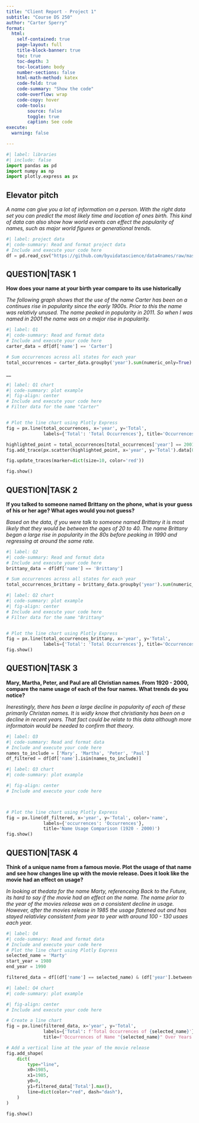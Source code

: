 ```yaml
---
title: "Client Report - Project 1"
subtitle: "Course DS 250"
author: "Carter Sperry"
format:
  html:
    self-contained: true
    page-layout: full
    title-block-banner: true
    toc: true
    toc-depth: 3
    toc-location: body
    number-sections: false
    html-math-method: katex
    code-fold: true
    code-summary: "Show the code"
    code-overflow: wrap
    code-copy: hover
    code-tools:
        source: false
        toggle: true
        caption: See code
execute: 
  warning: false

---
```


```python
#| label: libraries
#| include: false
import pandas as pd
import numpy as np
import plotly.express as px
```


## Elevator pitch

_A name can give you a lot of information on a person. With the right data set you can predict the most likely time and location of ones birth. This kind of data can also show how world events can effect the popularity of names, such as major world figures or generational trends._

```python
#| label: project data
#| code-summary: Read and format project data
# Include and execute your code here
df = pd.read_csv("https://github.com/byuidatascience/data4names/raw/master/data-raw/names_year/names_year.csv")
```


## QUESTION|TASK 1

__How does your name at your birth year compare to its use historically__

_The following graph shows that the use of the name Carter has been on a continues rise in popularity since the early 1900s. Prior to this the name was relativly unused. The name peaked in popularity in 2011. So when I was named in 2001 the name was on a major rise in popularity._

```python
#| label: Q1
#| code-summary: Read and format data
# Include and execute your code here
carter_data = df[df['name'] == 'Carter']

# Sum occurrences across all states for each year
total_occurrences = carter_data.groupby('year').sum(numeric_only=True).reset_index()
```

__

```python
#| label: Q1 chart
#| code-summary: plot example
#| fig-align: center
# Include and execute your code here
# Filter data for the name "Carter"


# Plot the line chart using Plotly Express
fig = px.line(total_occurrences, x='year', y='Total',
              labels={'Total': 'Total Occurrences'}, title='Occurrences of Name "Carter" Over Years')

highlighted_point = total_occurrences[total_occurrences['year'] == 2001]
fig.add_trace(px.scatter(highlighted_point, x='year', y='Total').data[0])

fig.update_traces(marker=dict(size=10, color='red'))

fig.show()
```



## QUESTION|TASK 2

__If you talked to someone named Brittany on the phone, what is your guess of his or her age? What ages would you not guess?__

_Based on the data, if you were talk to someone named Brittany it is most likely that they would be between the ages of 20 to 40. The name Brittany began a large rise in popularity in the 80s before peaking in 1990 and regressing at around the same rate. _

```python
#| label: Q2
#| code-summary: Read and format data
# Include and execute your code here
brittany_data = df[df['name'] == 'Brittany']

# Sum occurrences across all states for each year
total_occurrences_brittany = brittany_data.groupby('year').sum(numeric_only=True).reset_index()

```

```python
#| label: Q2 chart
#| code-summary: plot example
#| fig-align: center
# Include and execute your code here
# Filter data for the name "Brittany"


# Plot the line chart using Plotly Express
fig = px.line(total_occurrences_brittany, x='year', y='Total',
              labels={'Total': 'Total Occurrences'}, title='Occurrences of Name "Brittany" Over Years')
fig.show()
```



## QUESTION|TASK 3

__Mary, Martha, Peter, and Paul are all Christian names. From 1920 - 2000, compare the name usage of each of the four names. What trends do you notice?__

_Inerestingly, there has been a large decline in popularity of each of these primarily Christan names. It is widly know that christianity has been on a decline in recent years. That fact could be relate to this data although more informatoin would be needed to confirm that theory._

```python
#| label: Q3
#| code-summary: Read and format data
# Include and execute your code here
names_to_include = ['Mary', 'Martha', 'Peter', 'Paul']
df_filtered = df[df['name'].isin(names_to_include)]

```



```python
#| label: Q3 chart
#| code-summary: plot example

#| fig-align: center
# Include and execute your code here



# Plot the line chart using Plotly Express
fig = px.line(df_filtered, x='year', y='Total', color='name',
              labels={'occurrences': 'Occurrences'},
              title='Name Usage Comparison (1920 - 2000)')
fig.show()
```

## QUESTION|TASK 4

__Think of a unique name from a famous movie. Plot the usage of that name and see how changes line up with the movie release. Does it look like the movie had an effect on usage?__

_In looking at thedata for the name Marty, referenceing Back to the Future, its hard to say if the movie had an effect on the name. The name prior to the year of the movies release was on a consistent decline in usage. However, after the movies release in 1985 the usage flatened out and has stayed relativley consistent from year to year with around 100 - 130 usaes each year._

```python
#| label: Q4
#| code-summary: Read and format data
# Include and execute your code here
# Plot the line chart using Plotly Express
selected_name = 'Marty'
start_year = 1980
end_year = 1990

filtered_data = df[(df['name'] == selected_name) & (df['year'].between(start_year, end_year))]

```



```python
#| label: Q4 chart
#| code-summary: plot example

#| fig-align: center
# Include and execute your code here

# Create a line chart
fig = px.line(filtered_data, x='year', y='Total',
              labels={'Total': f'Total Occurrences of {selected_name}'},
              title=f'Occurrences of Name "{selected_name}" Over Years')

# Add a vertical line at the year of the movie release
fig.add_shape(
    dict(
        type="line",
        x0=1985,
        x1=1985,
        y0=0,
        y1=filtered_data['Total'].max(),
        line=dict(color="red", dash="dash"),
    )
)

fig.show()
```

